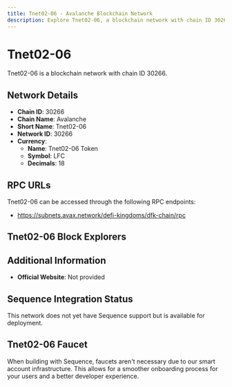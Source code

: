 ```yaml
--- 
title: Tnet02-06 - Avalanche Blockchain Network
description: Explore Tnet02-06, a blockchain network with chain ID 30266. Learn about its native currency, Tnet02-06 Token, and how to interact with the network.
---
```


# Tnet02-06

Tnet02-06 is a blockchain network with chain ID 30266.

## Network Details

- **Chain ID**: 30266
- **Chain Name**: Avalanche
- **Short Name**: Tnet02-06
- **Network ID**: 30266
- **Currency**: 
  - **Name**: Tnet02-06 Token
  - **Symbol**: LFC
  - **Decimals**: 18

## RPC URLs

Tnet02-06 can be accessed through the following RPC endpoints:

- https://subnets.avax.network/defi-kingdoms/dfk-chain/rpc

## Tnet02-06 Block Explorers



## Additional Information

- **Official Website**: Not provided

## Sequence Integration Status

This network does not yet have Sequence support but is available for deployment.

## Tnet02-06 Faucet

When building with Sequence, faucets aren't necessary due to our smart account infrastructure. This allows for a smoother onboarding process for your users and a better developer experience.
